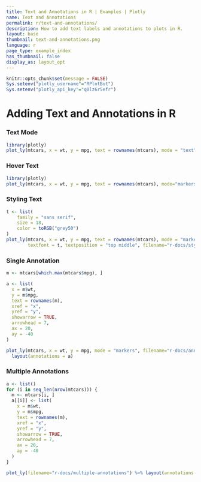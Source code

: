 ```yaml
---
title: Text and Annotations in R | Examples | Plotly
name: Text and Annotations
permalink: r/text-and-annotations/
description: How to add text labels and annotations to plots in R.
layout: base
thumbnail: text-and-annotations.png
language: r
page_type: example_index
has_thumbnail: false
display_as: layout_opt
---
```


```r
knitr::opts_chunk$set(message = FALSE)
Sys.setenv("plotly_username"="RPlotBot")
Sys.setenv("plotly_api_key"="q0lz6r5efr")
```

# Adding Text and Annotations in R

### Text Mode
```r
library(plotly)
plot_ly(mtcars, x = wt, y = mpg, text = rownames(mtcars), mode = "text", filename="r-docs/text-mode")
```

### Hover Text
```r
library(plotly)
plot_ly(mtcars, x = wt, y = mpg, text = rownames(mtcars), mode="markers", filename="r-docs/hover-text")
```

### Styling Text
```r
t <- list(
    family = "sans serif",
    size = 18,
    color = toRGB("grey50")
)
plot_ly(mtcars, x = wt, y = mpg, text = rownames(mtcars), mode = "markers+text",
        textfont = t, textposition = "top middle", filename="r-docs/style-text")
```

### Single Annotation
```r
m <- mtcars[which.max(mtcars$mpg), ]

a <- list(
  x = m$wt,
  y = m$mpg,
  text = rownames(m),
  xref = "x",
  yref = "y",
  showarrow = TRUE,
  arrowhead = 7,
  ax = 20,
  ay = -40
)

plot_ly(mtcars, x = wt, y = mpg, mode = "markers", filename="r-docs/annotation") %>%
  layout(annotations = a)
```

### Multiple Annotations
```r
a <- list()
for (i in seq_len(nrow(mtcars))) {
  m <- mtcars[i, ]
  a[[i]] <- list(
    x = m$wt,
    y = m$mpg,
    text = rownames(m),
    xref = "x",
    yref = "y",
    showarrow = TRUE,
    arrowhead = 7,
    ax = 20,
    ay = -40
  )
}

plot_ly(filename="r-docs/multiple-annotations") %>% layout(annotations = a)
```
